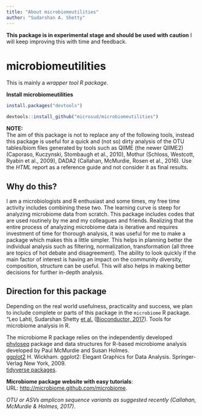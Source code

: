 ---
title: "About microbiomeutilities"
author: "Sudarshan A. Shetty"
---


**This package is in experimental stage and should be used with caution** 
I will keep improving this with time and feedback.  

# microbiomeutilities
This is mainly a _wrapper tool R package_.  

**Install microbiomeutilities**   

```{r, eval=FALSE}

install.packages("devtools")

devtools::install_github("microsud/microbiomeutilities")

```  

**NOTE:**  
The aim of this package is not to replace any of the following tools, instead this package is useful for a quick and (not so) dirty analysis of the OTU tables/biom files generated by tools such as QIIME (the newer QIIME2) (Caporaso, Kuczynski, Stombaugh et al., 2010), Mothur (Schloss, Westcott, Ryabin et al., 2009), DADA2 (Callahan, McMurdie, Rosen et al., 2016). Use the _HTML_ report as a reference guide and not consider it as final results.      

## Why do this?  
I am a microbiologists and R enthusiast and some times, my free time activity includes combining these two. The learning curve is steep for analyzing microbiome data from scratch. This package includes codes that are used routinely by me and my colleagues and friends. Realizing that the entire process of analyzing microbiome data is iterative and requires investment of time for thorough analysis, it was useful for me to make a package which makes this a little simpler. This helps in planning better the individual analysis such as filtering, normalization, transformation (all three are topics of hot debate and disagreement). The ability to look quickly if the main factor of interest is having an impact on the community diversity, composition, structure can be useful. This will also helps in making better decisions for further in-depth analysis. 


## Direction for this package   
Depending on the real world usefulness, practicality and success, we plan to include complete or parts of this package in the `microbiome` R package.  
"Leo Lahti, Sudarshan Shetty [et al.](https://github.com/microbiome/microbiome/graphs/contributors) ([Bioconductor, 2017](https://bioconductor.org/packages/devel/bioc/html/microbiome.html)). Tools for microbiome analysis in R.   

The microbiome R package relies on the independently developed   
[phyloseq](https://github.com/joey711/phyloseq) package and data structures for R-based microbiome analysis developed by Paul McMurdie and Susan Holmes.  
[ggplot2](http://ggplot2.org/) H. Wickham. ggplot2: Elegant Graphics for Data Analysis. Springer-Verlag New York, 2009.  
[tidyverse packages](https://www.tidyverse.org/).  



**Microbiome package website with easy tutorials**:  
URL: [http://microbiome.github.com/microbiome](http://microbiome.github.com/microbiome).  

 
_OTU or ASVs amplicon sequence variants as suggested recently (Callahan, McMurdie & Holmes, 2017)_.   
